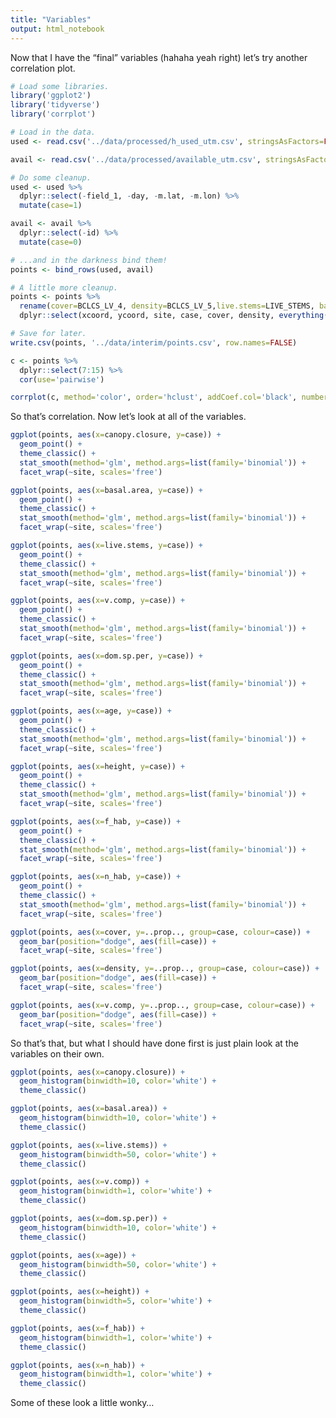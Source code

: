 ```yaml
---
title: "Variables"
output: html_notebook
---
```


Now that I have the "final" variables (hahaha yeah right) let's try another correlation plot.

```r
# Load some libraries.
library('ggplot2')
library('tidyverse')
library('corrplot')

# Load in the data.
used <- read.csv('../data/processed/h_used_utm.csv', stringsAsFactors=FALSE)

avail <- read.csv('../data/processed/available_utm.csv', stringsAsFactors=FALSE)

# Do some cleanup.
used <- used %>%
  dplyr::select(-field_1, -day, -m.lat, -m.lon) %>%
  mutate(case=1)

avail <- avail %>%
  dplyr::select(-id) %>%
  mutate(case=0)

# ...and in the darkness bind them!
points <- bind_rows(used, avail)

# A little more cleanup.
points <- points %>% 
  rename(cover=BCLCS_LV_4, density=BCLCS_LV_5,live.stems=LIVE_STEMS, basal.area=BASAL_AREA, canopy.closure=CR_CLOSURE, v.comp=VERT_COMPL, age=PROJ_AGE_1, height=PROJ_HT_1, dom.sp.per=SPEC_PCT_1) %>%
  dplyr::select(xcoord, ycoord, site, case, cover, density, everything())

# Save for later.
write.csv(points, '../data/interim/points.csv', row.names=FALSE)

c <- points %>%
  dplyr::select(7:15) %>%
  cor(use='pairwise')

corrplot(c, method='color', order='hclust', addCoef.col='black', number.digits=1)
```

So that's correlation. Now let's look at all of the variables.

```r
ggplot(points, aes(x=canopy.closure, y=case)) +
  geom_point() +
  theme_classic() +
  stat_smooth(method='glm', method.args=list(family='binomial')) +
  facet_wrap(~site, scales='free')

ggplot(points, aes(x=basal.area, y=case)) +
  geom_point() +
  theme_classic() +
  stat_smooth(method='glm', method.args=list(family='binomial')) +
  facet_wrap(~site, scales='free')

ggplot(points, aes(x=live.stems, y=case)) +
  geom_point() +
  theme_classic() +
  stat_smooth(method='glm', method.args=list(family='binomial')) +
  facet_wrap(~site, scales='free')

ggplot(points, aes(x=v.comp, y=case)) +
  geom_point() +
  theme_classic() +
  stat_smooth(method='glm', method.args=list(family='binomial')) +
  facet_wrap(~site, scales='free')

ggplot(points, aes(x=dom.sp.per, y=case)) +
  geom_point() +
  theme_classic() +
  stat_smooth(method='glm', method.args=list(family='binomial')) +
  facet_wrap(~site, scales='free')

ggplot(points, aes(x=age, y=case)) +
  geom_point() +
  theme_classic() +
  stat_smooth(method='glm', method.args=list(family='binomial')) +
  facet_wrap(~site, scales='free')

ggplot(points, aes(x=height, y=case)) +
  geom_point() +
  theme_classic() +
  stat_smooth(method='glm', method.args=list(family='binomial')) +
  facet_wrap(~site, scales='free')

ggplot(points, aes(x=f_hab, y=case)) +
  geom_point() +
  theme_classic() +
  stat_smooth(method='glm', method.args=list(family='binomial')) +
  facet_wrap(~site, scales='free')

ggplot(points, aes(x=n_hab, y=case)) +
  geom_point() +
  theme_classic() +
  stat_smooth(method='glm', method.args=list(family='binomial')) +
  facet_wrap(~site, scales='free')

ggplot(points, aes(x=cover, y=..prop.., group=case, colour=case)) +
  geom_bar(position="dodge", aes(fill=case)) +
  facet_wrap(~site, scales='free')

ggplot(points, aes(x=density, y=..prop.., group=case, colour=case)) +
  geom_bar(position="dodge", aes(fill=case)) +
  facet_wrap(~site, scales='free')

ggplot(points, aes(x=v.comp, y=..prop.., group=case, colour=case)) +
  geom_bar(position="dodge", aes(fill=case)) +
  facet_wrap(~site, scales='free')
```

So that's that, but what I should have done first is just plain look at the variables on their own.

```r
ggplot(points, aes(x=canopy.closure)) +
  geom_histogram(binwidth=10, color='white') +
  theme_classic()

ggplot(points, aes(x=basal.area)) +
  geom_histogram(binwidth=10, color='white') +
  theme_classic()

ggplot(points, aes(x=live.stems)) +
  geom_histogram(binwidth=50, color='white') +
  theme_classic()

ggplot(points, aes(x=v.comp)) +
  geom_histogram(binwidth=1, color='white') +
  theme_classic()

ggplot(points, aes(x=dom.sp.per)) +
  geom_histogram(binwidth=10, color='white') +
  theme_classic()

ggplot(points, aes(x=age)) +
  geom_histogram(binwidth=50, color='white') +
  theme_classic()

ggplot(points, aes(x=height)) +
  geom_histogram(binwidth=5, color='white') +
  theme_classic()

ggplot(points, aes(x=f_hab)) +
  geom_histogram(binwidth=1, color='white') +
  theme_classic()

ggplot(points, aes(x=n_hab)) +
  geom_histogram(binwidth=1, color='white') +
  theme_classic()
```


Some of these look a little wonky...